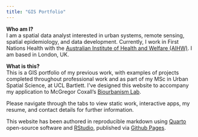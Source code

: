 ```yaml
---
title: "GIS Portfolio"
---
```


**Who am I?**\
I am a spatial data analyst interested in urban systems, remote sensing, spatial epidemiology, and data development. Currently, I work in First Nations Health with the [Australian Institute of Health and Welfare (AIHW)](https://www.aihw.gov.au/). I am based in London, UK.

**What is this?**\
This is a GIS portfolio of my previous work, with examples of projects completed throughout professional work and as part of my MSc in Urban Spatial Science, at UCL Bartlett. I've designed this website to accompany my application to McGregor Coxall's [Biourbanism Lab](https://mcgregorcoxall.com/biourbanism-lab).
  
Please navigate through the tabs to view static work, interactive apps, my resume, and contact details for further information.

This website has been authored in reproducible markdown using [Quarto](https://quarto.org/) open-source software and [RStudio](https://posit.co/download/rstudio-desktop/), published via [Github Pages](https://pages.github.com/). 

